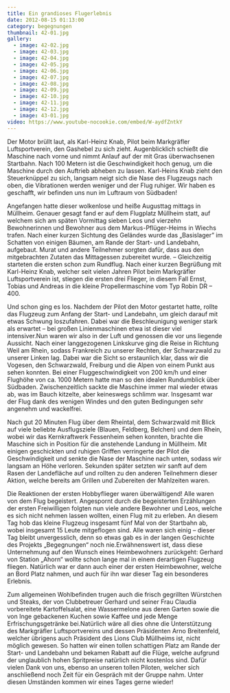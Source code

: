```yaml
---
title: Ein grandioses Flugerlebnis
date: 2012-08-15 01:13:00
category: begegnungen
thumbnail: 42-01.jpg
gallery:
  - image: 42-02.jpg
  - image: 42-03.jpg
  - image: 42-04.jpg
  - image: 42-05.jpg
  - image: 42-06.jpg
  - image: 42-07.jpg
  - image: 42-08.jpg
  - image: 42-09.jpg
  - image: 42-10.jpg
  - image: 42-11.jpg
  - image: 42-12.jpg
  - image: 43-01.jpg
video: https://www.youtube-nocookie.com/embed/W-aydfZntkY
---
```


Der Motor brüllt laut, als Karl-Heinz Knab, Pilot beim Markgräfler Luftsportverein, den Gashebel zu sich zieht. Augenblicklich schießt die Maschine nach vorne und nimmt Anlauf auf der mit Gras überwachsenen Startbahn. Nach 100 Metern ist die Geschwindigkeit hoch genug, um die Maschine durch den Auftrieb abheben zu lassen. Karl-Heins Knab zieht den Steuerknüppel zu sich, langsam neigt sich die Nase des Flugzeugs nach oben, die Vibrationen werden weniger und der Flug ruhiger. Wir haben es geschafft, wir befinden uns nun im Luftraum von Südbaden!

Angefangen hatte dieser wolkenlose und heiße Augusttag mittags in Müllheim. Genauer gesagt fand er auf dem Flugplatz Müllheim statt, auf welchem sich am späten Vormittag sieben Leos und vierzehn Bewohnerinnen und Bewohner aus dem Markus-Pflüger-Heims in Wiechs trafen. Nach einer kurzen Sichtung des Geländes wurde das „Basislager” im Schatten von einigen Bäumen, am Rande der Start- und Landebahn, aufgebaut. Murat und andere Teilnehmer sorgten dafür, dass aus den mitgebrachten Zutaten das Mittagessen zubereitet wurde. – Gleichzeitig starteten die ersten schon zum Rundflug. Nach einer kurzen Begrüßung mit Karl-Heinz Knab, welcher seit vielen Jahren Pilot beim Markgräfler Luftsportverein ist, stiegen die ersten drei Flieger, in diesem Fall Ernst, Tobias und Andreas in die kleine Propellermaschine vom Typ Robin DR – 400.

Und schon ging es los. Nachdem der Pilot den Motor gestartet hatte, rollte das Flugzeug zum Anfang der Start- und Landebahn, um gleich darauf mit etwas Schwung loszufahren. Dabei war die Beschleunigung weniger stark als erwartet – bei großen Linienmaschinen etwa ist dieser viel intensiver.Nun waren wir also in der Luft und genossen die vor uns liegende Aussicht. Nach einer langgezogenen Linkskurve ging die Reise in Richtung Weil am Rhein, sodass Frankreich zu unserer Rechten, der Schwarzwald zu unserer Linken lag. Dabei war die Sicht so erstaunlich klar, dass wir die Vogesen, den Schwarzwald, Freiburg und die Alpen von einem Punkt aus sehen konnten. Bei einer Fluggeschwindigkeit von 200 km/h und einer Flughöhe von ca. 1000 Metern hatte man so den idealen Rundumblick über Südbaden. Zwischenzeitlich sackte die Maschine immer mal wieder etwas ab, was im Bauch kitzelte, aber keineswegs schlimm war. Insgesamt war der Flug dank des wenigen Windes und den guten Bedingungen sehr angenehm und wackelfrei.

Nach gut 20 Minuten Flug über dem Rheintal, dem Schwarzwald mit Blick auf viele beliebte Ausflugsziele (Blauen, Feldberg, Belchen) und dem Rhein, wobei wir das Kernkraftwerk Fessenheim sehen konnten, brachte die Maschine sich in Position für die anstehende Landung in Müllheim. Mit einigen geschickten und ruhigen Griffen verringerte der Pilot die Geschwindigkeit und senkte die Nase der Maschine nach unten, sodass wir langsam an Höhe verloren. Sekunden später setzten wir sanft auf dem Rasen der Landefläche auf und rollten zu den anderen Teilnehmern dieser Aktion, welche bereits am Grillen und Zubereiten der Mahlzeiten waren.

Die Reaktionen der ersten Hobbyflieger waren überwältigend! Alle waren von dem Flug begeistert. Angespornt durch die begeisterten Erzählungen der ersten Freiwilligen folgten nun viele andere Bewohner und Leos, welche es sich nicht nehmen lassen wollten, einen Flug mit zu erleben. An diesem Tag hob das kleine Flugzeug insgesamt fünf Mal von der Startbahn ab, wobei insgesamt 15 Leute mitgeflogen sind. Alle waren sich einig – dieser Tag bleibt unvergesslich, denn so etwas gab es in der langen Geschichte des Projekts „Begegnungen“ noch nie.Erwähnenswert ist, dass diese Unternehmung auf den Wunsch eines Heimbewohners zurückgeht: Gerhard von Station „Ahorn“ wollte schon lange mal in einem derartigen Flugzeug fliegen. Natürlich war er dann auch einer der ersten Heimbewohner, welche an Bord Platz nahmen, und auch für ihn war dieser Tag ein besonderes Erlebnis.

Zum allgemeinen Wohlbefinden trugen auch die frisch gegrillten Würstchen und Steaks, der von Clubbetreuer Gerhard und seiner Frau Claudia vorbereitete Kartoffelsalat, eine Wassermelone aus deren Garten sowie die von Inge gebackenen Kuchen sowie Kaffee und jede Menge Erfrischungsgetränke bei.Natürlich wäre all dies ohne die Unterstützung des Markgräfler Luftsportvereins und dessen Präsidenten Arno Breitenfeld, welcher übrigens auch Präsident des Lions Club Müllheims ist, nicht möglich gewesen. So hatten wir einen tollen schattigen Platz am Rande der Start- und Landebahn und bekamen Rabatt auf die Flüge, welche aufgrund der unglaublich hohen Spritpreise natürlich nicht kostenlos sind. Dafür vielen Dank von uns, ebenso an unseren tollen Piloten, welcher sich anschließend noch Zeit für ein Gespräch mit der Gruppe nahm. Unter diesen Umständen kommen wir eines Tages gerne wieder!
